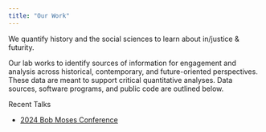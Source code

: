 ```yaml
---
title: "Our Work"
---
```


We quantify history and the social sciences to learn about in/justice & futurity.

Our lab works to identify sources of information for engagement and analysis across historical, contemporary, and future-oriented perspectives. These data are meant to support critical quantitative analyses. Data sources, software programs, and public code are outlined below.


Recent Talks

  - [2024 Bob Moses Conference](work/2024_04_27_bob_moses/2024_04_27_bob_moses.qmd.html#/title-slide)


